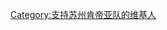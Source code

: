 {{Userbox
  |border-c = blue
  |border-s = 1
  |id-c     = orange
  |id-s     = 12
  |id-fc    = #000
  |info-c   = brown
  |info-s   = 10
  |info-fc  = black
  |id       = 江苏
  |info     = 这个用户是'''[[江苏龙肯帝亚篮球俱乐部|苏州肯帝亚队]]'''的球迷。
}}
[[Category:支持苏州肯帝亚队的维基人]]